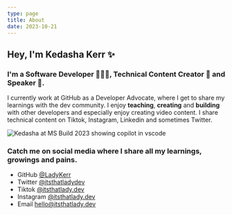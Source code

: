 ```yaml
---
type: page
title: About
date: 2023-10-21
---
```


## Hey, I'm Kedasha Kerr ✨

### I'm a Software Developer 👩🏽‍💻, Technical Content Creator 🎥 and Speaker 🎤.

I currently work at GitHub as a Developer Advocate, where I get to share my learnings with the dev community.
I enjoy **teaching**, **creating** and **building** with other developers and especially enjoy creating video content.
I share technical content on Tiktok, Instagram, Linkedin and sometimes Twitter.


<div style={{ display: "flex"}}>
    <Image
        src="/images/me_copilot.jpg"
        alt="Kedasha at MS Build 2023 showing copilot in vscode"
        width={1125}
        height={750}
        priority
        className="next-image"
    />

</div>

### Catch me on social media where I share all my learnings, growings and pains.

- GitHub [@LadyKerr](https://github.com/LadyKerr)
- Twitter [@itsthatladydev](https://twitter.com/itsthatladydev)
- Tiktok [@itsthatlady.dev](https://www.tiktok.com/@itsthatlady.dev)
- Instagram [@itsthatlady.dev](https://www.instagram.com/itsthatlady.dev/)
- Email hello@itsthatlady.dev
